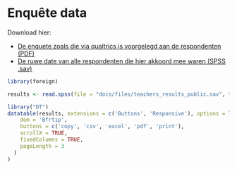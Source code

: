 # Enquête data

Download hier:

* [De enquete zoals die via qualtrics is voorgelegd aan de respondenten (PDF)](https://werkgroep-toetsen-op-afstand.github.io/Resultaten-Enquete-Docenten/files/Vragenlijst_HO_werkgroep_oetsen_op_afstand_2021.pdf)
* [De ruwe date van alle respondenten die hier akkoord mee waren (SPSS .sav)](https://werkgroep-toetsen-op-afstand.github.io/Resultaten-Enquete-Docenten/files/teachers_results_public.sav)


```r
library(foreign)

results <- read.spss(file = "docs/files/teachers_results_public.sav", to.data.frame=TRUE)

library("DT")
datatable(results, extensions = c('Buttons', 'Responsive'), options = list(
    dom = 'Bfrtip',
    buttons = c('copy', 'csv', 'excel', 'pdf', 'print'),
    scrollX = TRUE,
    fixedColumns = TRUE,
    pageLength = 3
  )
)
```

